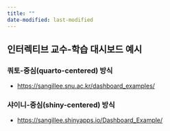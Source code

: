```yaml
---
title: ""
date-modified: last-modified
---
```


## 인터렉티브 교수-학습 대시보드 예시

### 쿼토-중심(quarto-centered) 방식

-   <https://sangillee.snu.ac.kr/dashboard_examples/>

### 샤이니-중심(shiny-centered) 방식

-   <https://sangillee.shinyapps.io/Dashboard_Example/>

